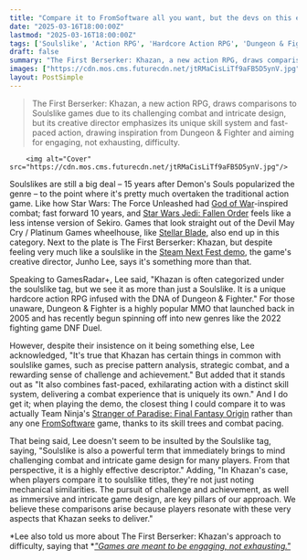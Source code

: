 ```yaml
---
title: "Compare it to FromSoftware all you want, but the devs on this extremely promising hardcore action RPG say they're making 'more than just a Soulslike'"
date: "2025-03-16T18:00:00Z"
lastmod: "2025-03-16T18:00:00Z"
tags: ['Soulslike', 'Action RPG', 'Hardcore Action RPG', 'Dungeon & Fighter', 'The First Berserker: Khazan', 'Steam', 'Stranger of Paradise: Final Fantasy Origin', 'Team Ninja', 'FromSoftware', 'PC']
draft: false
summary: "The First Berserker: Khazan, a new action RPG, draws comparisons to Soulslike games due to its challenging combat and intricate design, but its creative director emphasizes its unique skill system and fast-paced action,  drawing inspiration from Dungeon & Fighter and aiming for engaging, not exhausting, difficulty."
images: ["https://cdn.mos.cms.futurecdn.net/jtRMaCisLiTf9aFB5D5ynV.jpg"]
layout: PostSimple
---
```

> The First Berserker: Khazan, a new action RPG, draws comparisons to Soulslike games due to its challenging combat and intricate design, but its creative director emphasizes its unique skill system and fast-paced action,  drawing inspiration from Dungeon & Fighter and aiming for engaging, not exhausting, difficulty.


        <img alt="Cover" src="https://cdn.mos.cms.futurecdn.net/jtRMaCisLiTf9aFB5D5ynV.jpg"/>
        
Soulslikes are still a big deal – 15 years after Demon's Souls popularized the genre – to the point where it's pretty much overtaken the traditional action game. Like how Star Wars: The Force Unleashed had [God of War](https://www.gamesradar.com/god-of-war/)-inspired combat; fast forward 10 years, and [Star Wars Jedi: Fallen Order](https://www.gamesradar.com/star-wars-jedi-fallen-order-review/) feels like a less intense version of Sekiro. Games that look straight out of the Devil May Cry / Platinum Games wheelhouse, like [Stellar Blade](https://www.gamesradar.com/stellar-blade-review/), also end up in this category. Next to the plate is The First Berserker: Khazan, but despite feeling very much like a soulslike in the [Steam Next Fest demo](https://www.gamesradar.com/games/action-rpg/steam-next-fest-hasnt-even-started-but-im-already-obsessed-with-the-subtly-soulslike-demo-for-this-hardcore-action-rpg-with-over-3-000-reviews-of-its-own/), the game's creative director, Junho Lee, says it's something more than that.

Speaking to GamesRadar+, Lee said, "Khazan is often categorized under the soulslike tag, but we see it as more than just a Soulslike. It is a unique hardcore action RPG infused with the DNA of Dungeon & Fighter." For those unaware, Dungeon & Fighter is a highly popular MMO that launched back in 2005 and has recently begun spinning off into new genres like the 2022 fighting game DNF Duel.

However, despite their insistence on it being something else, Lee acknowledged, "It's true that Khazan has certain things in common with soulslike games, such as precise pattern analysis, strategic combat, and a rewarding sense of challenge and achievement." But added that it stands out as "It also combines fast-paced, exhilarating action with a distinct skill system, delivering a combat experience that is uniquely its own." And I do get it; when playing the demo, the closest thing I could compare it to was actually Team Ninja's [Stranger of Paradise: Final Fantasy Origin](https://www.gamesradar.com/stranger-of-paradise-final-fantasy-origin-review/) rather than any one [FromSoftware](https://www.gamesradar.com/tag/fromsoftware/) game, thanks to its skill trees and combat pacing.

That being said, Lee doesn't seem to be insulted by the Soulslike tag, saying, "Soulslike is also a powerful term that immediately brings to mind challenging combat and intricate game design for many players. From that perspective, it is a highly effective descriptor." Adding, "In Khazan's case, when players compare it to soulslike titles, they're not just noting mechanical similarities. The pursuit of challenge and achievement, as well as immersive and intricate game design, are key pillars of our approach. We believe these comparisons arise because players resonate with these very aspects that Khazan seeks to deliver."

*Lee also told us more about The First Berserker: Khazan's approach to difficulty, saying that *[<em>"Games are meant to be engaging, not exhausting."</em>](https://www.gamesradar.com/games/action-rpg/games-are-meant-to-be-engaging-not-exhausting-lead-dev-on-promising-soulslike-rpg-pushes-balanced-difficulty-because-if-stress-keeps-piling-up-without-relief-players-will-eventually-want-to-quit/)
        